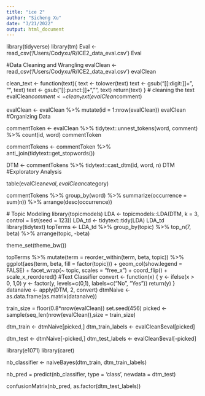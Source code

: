 ```yaml
---
title: "ice 2"
author: "Sicheng Xu"
date: "3/21/2022"
output: html_document
---
```


library(tidyverse)
library(tm)
Eval <- read_csv('/Users/Codyxu/R/ICE2_data_eval.csv')
Eval

#Data Cleaning and Wrangling
evalClean <-  read_csv('/Users/Codyxu/R/ICE2_data_eval.csv')
evalClean


clean_text <- function(text){
  text <- tolower(text)
  text <- gsub("[[:digit:]]+", "", text)
  text <- gsub("[[:punct:]]+", "", text)
  return(text)
}
# cleaning the text
evalClean$comment <- clean_text(evalClean$comment)

evalClean <- evalClean %>% mutate(id = 1:nrow(evalClean))
evalClean
#Organizing Data

commentToken <- evalClean %>% tidytext::unnest_tokens(word, comment) %>% count(id, word)
commentToken

commentTokens <- commentToken %>%
  anti_join(tidytext::get_stopwords())

DTM <- commentTokens %>%
  tidytext::cast_dtm(id, word, n)
DTM
#Exploratory Analysis

table(evalClean$eval, evalClean$category)

commentTokens %>% 
  group_by(word) %>%
  summarize(occurrence = sum(n)) %>% 
  arrange(desc(occurrence))
  
 # Topic Modeling
 library(topicmodels)
LDA <- topicmodels::LDA(DTM, k = 3, control = list(seed = 123))
LDA_td <- tidytext::tidy(LDA)
LDA_td
library(tidytext)
topTerms <- LDA_td %>%
  group_by(topic) %>%
  top_n(7, beta) %>%
  arrange(topic, -beta)

theme_set(theme_bw())

topTerms %>%
  mutate(term = reorder_within(term, beta, topic)) %>%
  ggplot(aes(term, beta, fill = factor(topic))) +
  geom_col(show.legend = FALSE) +
  facet_wrap(~ topic, scales = "free_x") +
  coord_flip() +
  scale_x_reordered()
#Text Classifier
convert <- function(x) {
  y <- ifelse(x > 0, 1,0)
  y <- factor(y, levels=c(0,1), labels=c("No", "Yes"))
  return(y)
}
datanaive <- apply(DTM, 2, convert)
dtmNaive <- as.data.frame(as.matrix(datanaive))

train_size = floor(0.8*nrow(evalClean))
set.seed(456)
picked <- sample(seq_len(nrow(evalClean)),size = train_size)

dtm_train <- dtmNaive[picked,]
dtm_train_labels <- evalClean$eval[picked]

dtm_test <- dtmNaive[-picked,]
dtm_test_labels <- evalClean$eval[-picked]

library(e1071)
library(caret)

nb_classifier <- naiveBayes(dtm_train, dtm_train_labels)

nb_pred = predict(nb_classifier, type = 'class', newdata =  dtm_test)

confusionMatrix(nb_pred, as.factor(dtm_test_labels))







